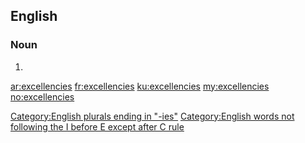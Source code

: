 {{also|Excellencies}}
==English==

===Noun===
{{head|en}}

# {{plural of|excellency}}

[[Category:English plurals ending in "-ies"]]
[[Category:English words not following the I before E except after C rule]]

[[ar:excellencies]]
[[fr:excellencies]]
[[ku:excellencies]]
[[my:excellencies]]
[[no:excellencies]]